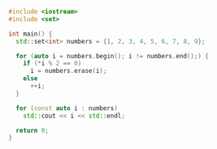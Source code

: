 ```cpp
#include <iostream>
#include <set>

int main() {
  std::set<int> numbers = {1, 2, 3, 4, 5, 6, 7, 8, 9};

  for (auto i = numbers.begin(); i != numbers.end();) {
    if (*i % 2 == 0)
      i = numbers.erase(i);
    else
      ++i;
  }

  for (const auto i : numbers)
    std::cout << i << std::endl;

  return 0;
}
```